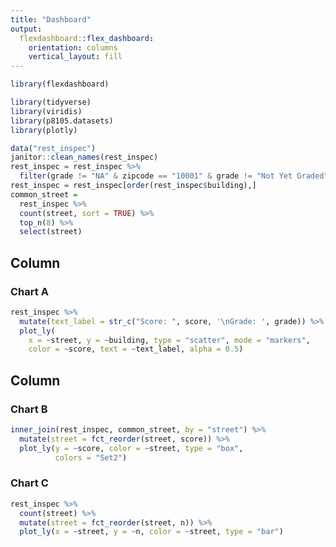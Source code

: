 ```yaml
---
title: "Dashboard"
output: 
  flexdashboard::flex_dashboard:
    orientation: columns
    vertical_layout: fill
---
```


```r
library(flexdashboard)

library(tidyverse)
library(viridis)
library(p8105.datasets)
library(plotly)

data("rest_inspec")
janitor::clean_names(rest_inspec)
rest_inspec = rest_inspec %>% 
  filter(grade != "NA" & zipcode == "10001" & grade != "Not Yet Graded")
rest_inspec = rest_inspec[order(rest_inspec$building),]
common_street =
  rest_inspec %>% 
  count(street, sort = TRUE) %>% 
  top_n(8) %>% 
  select(street)
```

Column {data-width=350}
-----------------------------------------------------------------------

### Chart A

```r
rest_inspec %>%
  mutate(text_label = str_c("Score: ", score, '\nGrade: ', grade)) %>% 
  plot_ly(
    x = ~street, y = ~building, type = "scatter", mode = "markers",
    color = ~score, text = ~text_label, alpha = 0.5)
```

Column {data-width=650}
-----------------------------------------------------------------------

### Chart B

```r
inner_join(rest_inspec, common_street, by = "street") %>% 
  mutate(street = fct_reorder(street, score)) %>% 
  plot_ly(y = ~score, color = ~street, type = "box",
          colors = "Set2")
```

### Chart C

```r
rest_inspec %>% 
  count(street) %>% 
  mutate(street = fct_reorder(street, n)) %>% 
  plot_ly(x = ~street, y = ~n, color = ~street, type = "bar")
```

